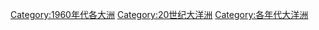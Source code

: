 [[Category:1960年代各大洲|Category:1960年代各大洲]]
[[Category:20世纪大洋洲|Category:20世纪大洋洲]]
[[Category:各年代大洋洲|Category:各年代大洋洲]]